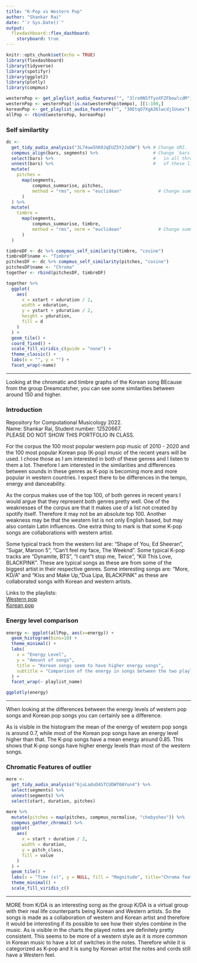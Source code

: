 ```yaml
---
title: "K-Pop vs Western Pop"
author: "Shankar Rai"
date: "`r Sys.Date()`"
output: 
  flexdashboard::flex_dashboard:
    storyboard: true
---
```


```r
knitr::opts_chunk$set(echo = TRUE)
library(flexdashboard)
library(tidyverse)
library(spotifyr)
library(ggplot2)
library(plotly)
library(compmus)

westernPop <- get_playlist_audio_features("", "3lro0N5fTyoXFZFbowlcdM")
westernPop <- westernPop[!is.na(westernPop$tempo), ][1:100,]
koreanPop <- get_playlist_audio_features("", "30EtqO7XgA36lwcdj1Uuex")
allPop <- rbind(westernPop, koreanPop)
```
### Self similartity
```r
dc <-
  get_tidy_audio_analysis("3L74uwShK0JqEUZ5Y2JoDW") %>% # Change URI.
  compmus_align(bars, segments) %>%                     # Change `bars`
  select(bars) %>%                                      #   in all three
  unnest(bars) %>%                                      #   of these lines.
  mutate(
    pitches =
      map(segments,
          compmus_summarise, pitches,
          method = "rms", norm = "euclidean"              # Change summary & norm.
      )
  ) %>%
  mutate(
    timbre =
      map(segments,
          compmus_summarise, timbre,
          method = "rms", norm = "euclidean"              # Change summary & norm.
      )
  )

timbreDF <- dc %>% compmus_self_similarity(timbre, "cosine")
timbreDF$name <- "Timbre"
pitchesDF <- dc %>% compmus_self_similarity(pitches, "cosine")
pitchesDF$name <- "Chroma"
together <- rbind(pitchesDF, timbreDF)

together %>%
  ggplot(
    aes(
      x = xstart + xduration / 2,
      width = xduration,
      y = ystart + yduration / 2,
      height = yduration,
      fill = d
    )
  ) +
  geom_tile() +
  coord_fixed() +
  scale_fill_viridis_c(guide = "none") +
  theme_classic() +
  labs(x = "", y = "") +
  facet_wrap(~name)

```

***
Looking at the chromatic and timbre graphs of the Korean song BEcause from the group Dreamcatcher, you can see some similarities between around 150 and higher.


### Introduction

Repository for Computational Musicology 2022.\
Name: Shankar Rai, Student number: 12520667. \
PLEASE DO NOT SHOW THIS PORTFOLIO IN CLASS.

For the corpus the 100 most popular western pop music of 2010 - 2020 and the 100 most popular Korean pop (K-pop) music of the recent years will be used. I chose those as I am interested in both of these genres and I listen to them a lot. Therefore I am interested in the similarities and differences between sounds in these genres as K-pop is becoming more and more popular in western countries. I expect there to be differences in the tempo, energy and danceability.

As the corpus makes use of the top 100, of both genres in recent years I would argue that they represent both genres pretty well. One of the weaknesses of the corpus are that it makes use of a list not created by spotify itself. Therefore it may not be an absolute top 100. Another weakness may be that the western list is not only English based, but may also contain Latin influences. One extra thing to mark is that some K-pop songs are collaborations with western artist.

Some typical track from the western list are: "Shape of You, Ed Sheeran", "Sugar, Maroon 5", "Can't feel my face, The Weeknd". Some typical K-pop tracks are "Dynamite, BTS", "I cant"t stop me, Twice", "Kill This Love, BLACKPINK". These are typical songs as these are from some of the biggest artist in their respective genres. Some interesting songs are: "More, KD/A" and "Kiss and Make Up, "Dua Lipa, BLACKPINK" as these are collaborated songs with Korean and western artists.

Links to the playlists:\
[Western pop]("https://open.spotify.com/playlist/3lro0N5fTyoXFZFbowlcdM")\
[Korean pop]("https://open.spotify.com/playlist/30EtqO7XgA36lwcdj1Uuex")

### Energy level comparison

```r
energy <- ggplot(allPop, aes(x=energy)) +
  geom_histogram(bins=10) +
  theme_minimal() +
  labs(
    x = "Energy Level",
    y = "Amount of songs",
    title = "Korean songs seem to have higher energy songs",
    subtitle = "Comparison of the energy in songs between the two playlists"
  ) +
  facet_wrap(~ playlist_name)

ggplotly(energy)

```

***

When looking at the differences between the energy levels of western pop songs and Korean pop songs you can certainly see a difference.

As is visible in the histogram the mean of the energy of western pop songs is around 0.7, while most of the Korean pop songs have an energy level higher than that. The K-pop songs have a mean energy around 0.85. This shows that K-pop songs have higher energy levels than most of the western songs.

### Chromatic Features of outlier

```r
more <-
  get_tidy_audio_analysis("6juLaduD4STCUDWT0AYun4") %>%
  select(segments) %>%
  unnest(segments) %>%
  select(start, duration, pitches)

more %>%
  mutate(pitches = map(pitches, compmus_normalise, "chebyshev")) %>%
  compmus_gather_chroma() %>% 
  ggplot(
    aes(
      x = start + duration / 2,
      width = duration,
      y = pitch_class,
      fill = value
    )
  ) +
  geom_tile() +
  labs(x = "Time (s)", y = NULL, fill = "Magnitude", title="Chroma features MORE K/DA") +
  theme_minimal() +
  scale_fill_viridis_c()

```

***

MORE from K/DA is an interesting song as the group K/DA is a virtual group with their real life counterparts being Korean and Western artists. So the songs is made as a collaboration of western and Korean artist and therefore it would be interesting if its possible to see how their styles combine in the music. As is visible in the charts the played notes are definitely pretty consistent. This seems to be more of a western style as it is more common in Korean music to have a lot of switches in the notes. Therefore while it is categorized as K-pop and it is sung by Korean artist the notes and cords still have a Western feel.

